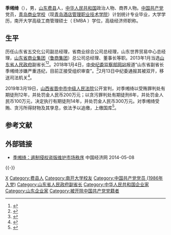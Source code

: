 '''季缃绮'''（{{bd|1960年|10月||catIdx=J季}}），男，[[山东|山东]][[费县|费县]]人，[[中华人民共和国|中华人民共和国]]政治人物、商界人物。[[中国共产党|中国共产党]]党员，[[青岛酒店管理职业技术学院|青岛商业学校]]（现[[青岛酒店管理职业技术学院|青岛酒店管理职业技术学院]]）计划统计专业毕业，大学学历，南开大学高级工商管理硕士（ EMBA ）学位，高级经济师职称。

== 生平 ==
历任山东省五交化公司副总经理，省商业综合公司总经理，山东世界贸易中心总经理，[[山东省商业集团|山东省商业集团]]（[[鲁商集团|鲁商集团]]）总公司总经理、董事长等职。2013年1月当选[[山东省人民政府|山东省人民政府]]副省长<ref>{{cite web|accessdate=2013-05-01|url=http://news.ifeng.com/mainland/special/2013difanglianghui/content-4/detail_2013_02/10/22101142_0.shtml|title=山东新任副省长季缃绮简历|publisher=[[凤凰网|凤凰网]]|archive-date=2013-02-15|archive-url=https://web.archive.org/web/20130215214042/http://news.ifeng.com/mainland/special/2013difanglianghui/content-4/detail_2013_02/10/22101142_0.shtml|dead-url=no}}</ref><ref>{{Cite web|url=http://news.163.com/18/0104/17/D7ASH7QG0001899O.html|title=山东省副省长季缃绮涉嫌严重违纪 正接受组织审查|accessdate=2018-01-04|work=网易|archive-url=https://web.archive.org/web/20180107062244/http://news.163.com/18/0104/17/D7ASH7QG0001899O.html|archive-date=2018-01-07|dead-url=yes}}</ref>。2018年1月4日，[[中央纪委监察部网站|中央纪委监察部网站]]报道“山东省副省长季缃绮涉嫌严重违纪，目前正接受组织审查”。<ref>{{Cite web|url=http://www.ccdi.gov.cn/toutiao/201801/t20180104_161068.html|title=山东省副省长季缃绮涉嫌严重违纪接受组织审查|accessdate=2018-01-04|author=|date=|work=中央纪委监察部|publisher=|archive-date=2018-01-04|archive-url=https://web.archive.org/web/20180104145742/http://www.ccdi.gov.cn/toutiao/201801/t20180104_161068.html|dead-url=no}}</ref>2月13日中纪委通报其被双开，移送司法机关<ref>{{Cite web|url=http://www.ccdi.gov.cn/scdc/zggb/djcf/201802/t20180213_164224.html|title=山东省政府原党组成员、副省长季缃绮严重违纪被开除党籍和公职|accessdate=2018-02-14|work=中央纪委监察部|archive-date=2018-02-14|archive-url=https://web.archive.org/web/20180214202715/http://www.ccdi.gov.cn/scdc/zggb/djcf/201802/t20180213_164224.html|dead-url=no}}</ref>。

2019年3月19日，[[山西省晋中市中级人民法院|山西省晋中市中级人民法院]]公开宣判，对季缃绮以受贿罪判处有期徒刑12年，并处罚金人民币200万元；以贪污罪判处有期徒刑6年，并处罚金人民币100万元，决定执行有期徒刑14年，并处罚金人民币300万元。对季缃绮受贿、贪污所得财物及其孳息，依法予以追缴，上缴国库<ref>{{Cite web|url=http://leaders.people.com.cn/n1/2019/0319/c58278-30983771.html|title=山东省原副省长季缃绮受贿、贪污案一审判刑14年|accessdate=2019-03-19|work=人民网|archive-date=2020-11-09|archive-url=https://web.archive.org/web/20201109121436/http://leaders.people.com.cn/n1/2019/0319/c58278-30983771.html|dead-url=yes}}</ref>。

== 参考文献 ==
{{reflist|3}}

== 外部链接 ==
* [https://web.archive.org/web/20140508121530/http://sd.ce.cn/xw/sd/201404/25/t20140425_1480677.shtml 季缃绮：遏制侵权盗版维护市场秩序] 中国经济网 2014-05-08
{{-}}
{{start box}}
{{s-bus}}
{{s-before|[[刘恒山|刘恒山]]|rows=2}}
{{s-title|[[山东省商业集团|山东省商业集团总公司]]董事长<br><small>（2010年3月18日更名为山东省商业集团有限公司）</small>|2002年10月－2013年3月}}
{{s-after|[[王仁泉|王仁泉]]|rows=2}}
{{s-title|[[山东省商业集团|山东省商业集团总公司]]总经理|2002年1月－2005年8月}}
{{end box}}

{{中共十九大以来的反腐败工作}}

{{Authority control}}
{{DEFAULTSORT:J}}
[[Category:季姓|X]]
[[Category:费县人|Category:费县人]]
[[Category:南开大学校友|Category:南开大学校友]]
[[Category:中国共产党党员_(1986年入党)|Category:中国共产党党员 (1986年入党)]]
[[Category:山东省人民政府副省长|Category:山东省人民政府副省长]]
[[Category:中华人民共和国企业家|Category:中华人民共和国企业家]]
[[Category:山东企业家|Category:山东企业家]]
[[Category:被开除中国共产党党籍者|Category:被开除中国共产党党籍者]]